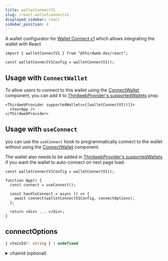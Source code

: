 ```yaml
---
title: walletConnectV1
slug: /react.walletconnectv1
displayed_sidebar: react
sidebar_position: 4
---
```



A wallet configurator for [Wallet Connect v1](/wallet/wallet-connect-v1) which allows integrating the wallet with React

```tsx
import { walletConnectV1 } from "@thirdweb-dev/react";

const walletConnectV1Config = walletConnectV1();
```

<CustomizeWalletConfigurator
  config="walletConnectV1Config"
  configurator="walletConnectV1"
  connectUI="WalletConnectV1ConnectUI"
  selectUI="WalletConnectV1SelectUI"
/>

## Usage with `ConnectWallet`

To allow users to connect to this wallet using the [ConnectWallet](/react/react.connectwallet) component, you can add it to [ThirdwebProvider's supportedWallets](/react/react.thirdwebprovider#supportedwallets-optional) prop.

```tsx
<ThirdwebProvider supportedWallets={[walletConnectV1()]}>
  <YourApp />
</ThirdwebProvider>
```

## Usage with `useConnect`

you can use the `useConnect` hook to programmatically connect to the wallet without using the [ConnectWallet](/react/react.connectwallet) component.

The wallet also needs to be added in [ThirdwebProvider's supportedWallets](/react/react.thirdwebprovider#supportedwallets-optional) if you want the wallet to auto-connect on next page load.

```tsx
const walletConnectV1Config = walletConnectV1();

function App() {
  const connect = useConnect();

  const handleConnect = async () => {
    await connect(walletConnectV1Config, connectOptions);
  };

  return <div> ... </div>;
}
```

## connectOptions

```ts
{ chainId?: string } | undefined
```

<details>
  <summary>chainId (optional) </summary>
<div>

If `chainId` is provided, wallet will be connected and immediately switch to network with given `chainId`.

`Chain` object corresponding to this chainId from [@thirdweb-dev/chains](https://www.npmjs.com/package/@thirdweb-dev/chains) package must be specified in [ThirdwebProvider's supportedChains](/react/react.thirdwebprovider#supportedchains-optional) prop as shown below

```tsx
import { Polygon } from "@thirdweb-dev/chains";
import { ThirdwebProvider } from "@thirdweb-dev/react";

export function YourApp() {
  return (
    <ThirdwebProvider supportedChains={[Polygon]}>
      <App />
    </ThirdwebProvider>
  );
}
```

</div>
</details>
